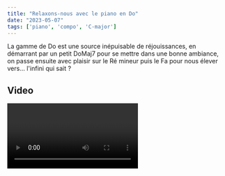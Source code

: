 ```yaml
---
title: "Relaxons-nous avec le piano en Do"
date: "2023-05-07"
tags: ['piano', 'compo', 'C-major']
---
```


La gamme de Do est une source inépuisable de réjouissances, en démarrant par un petit DoMaj7 pour se mettre dans une bonne ambiance, on passe ensuite avec plaisir sur le Ré mineur puis le Fa pour nous élever vers... l'infini qui sait ?

## Video

<Video type="cloudinary" id="v1683995564%2Fmy-videos%2Frelaxing-in-c_jmfqxb.mp4" />

### Partition

<Score embedParams={{ scoreId: '64ca04b3075787575ae74c82' }} />